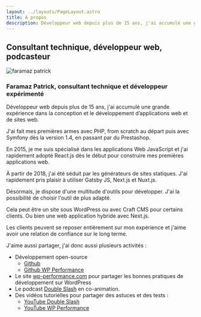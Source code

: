 ```yaml
---
layout: ../layouts/PageLayout.astro
title: A propos
description: Développeur web depuis plus de 15 ans, j'ai accumulé une grande expérience dans la conception et le développement d’applications web et de sites web.
---
```



## Consultant technique, développeur web, podcasteur

<Image
  src={pic}
  alt="faramaz patrick"
  width={300}
  class="rounded-full grayscale mx-auto md:float-right md:ml-10"
/>

### Faramaz Patrick, consultant technique et développeur expérimenté


Développeur web depuis plus de 15 ans, j'ai accumulé une grande expérience dans la conception et le développement d’applications web et de sites web.

J'ai fait mes premières armes avec PHP, from scratch au départ puis avec Symfony dès la version 1.4, en passant par du Prestashop.

En 2015, je me suis spécialisé dans les applications Web JavaScript et j'ai rapidement adopté React.js dès le début pour construire mes premières applications web.

À partir de 2018, j'ai été séduit par les générateurs de sites statiques. J'ai rapidement pris plaisir à utiliser Gatsby JS, Next.js et Nuxt.js.

Désormais, je dispose d'une multitude d'outils pour développer. J'ai la possibilité de choisir l'outil de plus adapté.

Cela peut être un site sous WordPress ou avec Craft CMS pour certains clients. Ou bien une web application hybride avec Next.js.

Les clients peuvent se reposer entièrement sur mon expérience et j'aime avoir une relation de confiance sur le long terme.

J'aime aussi partager, j'ai donc aussi plusieurs activités :

- Développement open-source
  - [Github](https://github.com/ipatate)
  - [Github WP Performance](https://github.com/WP-Performance)
- Le site [wp-performance.com](https://wp-performance.com/) pour partager les bonnes pratiques de développement sur WordPress
- Le podcast [Double Slash](https://double-slash.dev/) en co-animation.
- Des vidéos tutorielles pour partager des astuces et des tests :
  - [YouTube Double Slash](https://www.youtube.com/channel/UCp5DGBAX2XNJXeOVAo7bICQ)
  - [YouTube WP Performance](https://www.youtube.com/channel/UCp5DGBAX2XNJXeOVAo7bICQ)
